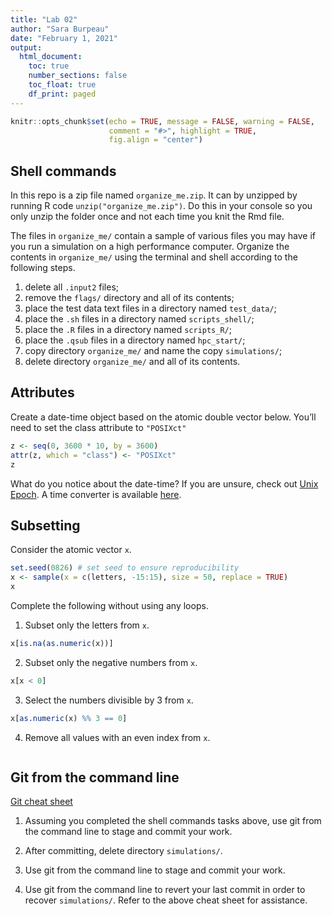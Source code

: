 ```yaml
---
title: "Lab 02"
author: "Sara Burpeau"
date: "February 1, 2021"
output: 
  html_document:
    toc: true
    number_sections: false
    toc_float: true
    df_print: paged
---
```


```r
knitr::opts_chunk$set(echo = TRUE, message = FALSE, warning = FALSE,
                      comment = "#>", highlight = TRUE,
                      fig.align = "center")
```

## Shell commands

In this repo is a zip file named `organize_me.zip`. It can by unzipped by
running R code `unzip("organize_me.zip")`. Do this in your console so you only 
unzip the folder once and not each time you knit the Rmd file.

The files in `organize_me/` contain a sample of various files you may have if 
you run a simulation on a high performance computer. Organize the contents in
`organize_me/` using the terminal and shell according to the following steps.

1. delete all `.input2` files;
2. remove the `flags/` directory and all of its contents;
3. place the test data text files in a directory named `test_data/`;
4. place the `.sh` files in a directory named `scripts_shell/`;
5. place the `.R` files in a directory named `scripts_R/`;
6. place the `.qsub` files in a directory named `hpc_start/`;
7. copy directory `organize_me/` and name the copy `simulations/`;
8. delete directory `organize_me/` and all of its contents.



## Attributes

Create a date-time object based on the atomic double vector below. You'll
need to set the class attribute to `"POSIXct"`

```r
z <- seq(0, 3600 * 10, by = 3600)
attr(z, which = "class") <- "POSIXct"
z
```

What do you notice about the date-time? If you are unsure, check out
[Unix Epoch](https://en.wikipedia.org/wiki/Unix_time). A time converter is
available [here](https://www.epochconverter.com).


## Subsetting

Consider the atomic vector `x`.

```r
set.seed(0826) # set seed to ensure reproducibility
x <- sample(x = c(letters, -15:15), size = 50, replace = TRUE)
x
```

Complete the following without using any loops.

1. Subset only the letters from `x`.
```r
x[is.na(as.numeric(x))]
```


2. Subset only the negative numbers from `x`.
```r
x[x < 0]
```


3. Select the numbers divisible by 3 from `x`.
```r
x[as.numeric(x) %% 3 == 0]
```


4. Remove all values with an even index from `x`.
```r

```


## Git from the command line

[Git cheat sheet](https://www.atlassian.com/git/tutorials/atlassian-git-cheatsheet)

1. Assuming you completed the shell commands tasks above, use git from the 
   command line to stage and commit your work. 

2. After committing, delete directory `simulations/`.

3. Use git from the command line to stage and commit your work. 

4. Use git from the command line to revert your last commit in order to 
   recover `simulations/`. Refer to the above cheat sheet for assistance.
